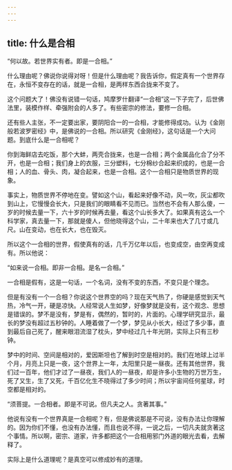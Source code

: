 ```yaml
---
---
---
```

title: 什么是合相
---




“何以故。若世界实有者。即是一合相。”

什么理由呢？佛说你说得对呀！但是什么理由呢？我告诉你，假定真有一个世界存在，永恒不变存在的话，就是一合相，是两样东西合拢来不变了。

这个问题大了！佛没有说错一句话，鸠摩罗什翻译“一合相”这一下子完了，后世佛法里，装模作样、牵强附会的人多了。有些密宗的修法，要修一合相。

还有些人主张，不一定要出家，要阴阳合一的一合相，才能修得成功。认为《金刚般若波罗密经》中，是佛说的一合相。所以研究《金刚经》，这句话是一个大问题。到底什么是一合相呢？

你到海鲜店去吃饭，那个大蚌，两壳合拢来，也是一合相；两个金属品化合了分不开，也是一合相；我们身上的衣服，三分塑料，七分棉纱合起来织成的，也是一合相；人的血、骨头、肉，凝合起来，也是一合相。这个一合相只是物质世界的现象。

事实上，物质世界不停地在变。譬如这个山，看起来好像不动，风一吹，灰尘都吹到山上，它慢慢会长大，只是我们的眼睛看不见而已。当然也不会有人那么傻，一岁的时候去量一下，六十岁的时候再去量，看这个山长多大了。如果真有这么一个科学家，真去量一下，那就是傻人，但他晓得这个山，二十年来也大了几寸或几尺。山在变动，也在长大，也在毁灭。

所以这个一合相的世界，假使真有的话，几千万亿年以后，也变成空，由空再变成有。所以他说：

“如来说一合相。即非一合相。是名一合相。”

一合相是假有，这是一句话，一个名词，没有不变的东西，不变只是个理念。

但是有没有一个一合相？你说这个世界空的吗？现在天气热了，你硬是感觉到天气热，冷气一开，硬是凉快。人经常说人生如梦，好像梦就是没有，这个观念、思想是错误的。梦不是没有，梦是有，偶然的，暂时的，片面的。心理学研究显示，最长的梦没有超过五秒钟的。人睡着做了一个梦，梦见从小长大，经过了多少事，直到最后自己死了，醒来眼泪流湿了枕头，梦中经过几十年光阴，实际上只有三秒钟。

梦中的时间、空间是相对的，爱因斯坦也了解到时空是相对的。我们在地球上过半个月，月亮上只是一夜，这个世界上一年，太阳里只是一昼夜。还有其他世界，我们过一百年，他们才过了一昼夜，我们人的一昼夜，却是许多小生物的万世万生，死了又生，生了又死，千百亿化生不晓得过了多少时间；所以宇宙间任何星球，时空都是相对的。

“须菩提。一合相者。即是不可说。但凡夫之人。贪著其事。”

他说有没有一个世界真是一合相呢？有，但是佛说那是不可说，没有办法让你理解的。因为你们不懂，也没有办法懂，而且也说不得，一说之后，一切凡夫就贪著这个事情。所以啊，密宗、道家，许多都把这个一合相用邪门外道的眼光去看，去解释了。

实际上是什么道理呢？是真空可以修成妙有的道理。